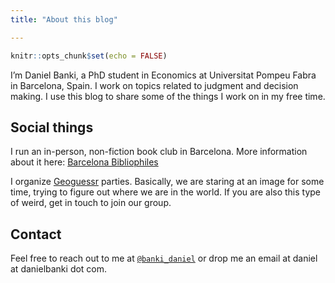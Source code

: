 ```yaml
---
title: "About this blog"

---
```


```r
knitr::opts_chunk$set(echo = FALSE)
```


I'm Daniel Banki, a PhD student in Economics at Universitat Pompeu Fabra in Barcelona, Spain. I work on topics related to judgment and decision making. I use this blog to share some of the things I work on in my free time. 

## Social things

I run an in-person, non-fiction book club in Barcelona. More information about it here: [Barcelona Bibliophiles](https://sites.google.com/view/barcelona-bibliophiles/)

I organize [Geoguessr](https://www.geoguessr.com/) parties. Basically, we are staring at an image for some time, trying to figure out where we are in the world. If you are also this type of weird, get in touch to join our group.

## Contact

Feel free to reach out to me at [`@banki_daniel`](https://twitter.com/banki_daniel) or drop me an email at daniel at danielbanki dot com.
